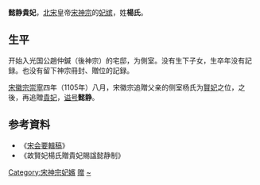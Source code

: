 {{東亞女性歷史人物
|名稱 =懿静貴妃
|身份 =北宋妃嫔
|國家 =
|屆數 =
|最高職務 =
|前任 = 
|繼任 = 
|畫像=
|說明=
|姓=楊
|名=
|姓名=
|字=
|官職 =
|封爵 =
|职业 =
|位號=賢妃→貴妃
|位階
|御稱號 =<!--日本皇族之稱號-->
|宮號1 =<!--日本皇族之宮號-->
|宮號2 =<!--朝鮮王族之宮號-->
|封地 =
|神號 =
|尊號 =
|族裔 = 
|旗籍 =<!--清朝旗人專用-->
|氏族 =
|府邸 =
|世系 = 
|初名 =
|乳名 =<!--日本、朝鮮、琉球以外人物用-->
|幼名 =<!--日本人用-->
|兒名 =<!--朝鮮人用-->
|童名 =<!--琉球人用-->
|小字=
|號=
|法號=
|院號=
|其他名號=
|出生年=
|出生地=
|婚年=
|逝世年=
|逝世地=
|諡號=懿静
|墳墓=
|父親=
|嫡母=
|母親=
|夫=[[宋神宗|宋神宗]]
|婚姻名份=
|夫之父=[[宋英宗|宋英宗]]
|夫之母=[[高滔滔|高皇后]]
|夫之嫡母=
|兄弟=
|姊妹=
|嫡兄弟=
|嫡姊妹=
|庶兄弟=
|庶姊妹=
|同胞兄弟=
|同胞姊妹=
|異母兄弟=
|異母姊妹=
|異父兄弟=
|異父姊妹=
|繼兄弟=
|繼姊妹=
|子=
|女=
|養子=
|養女=
|繼女=
|其他親屬 =
|經歷 = 
|著作 =
|注釋=
}}
'''懿静貴妃'''，[[北宋|北宋]]皇帝[[宋神宗|宋神宗]]的[[妃嫔|妃嫔]]，姓'''楊氏'''。

== 生平 ==
开始入光国公趙仲鍼（後神宗）的宅邸，为側室。没有生下子女，生卒年没有記録。也没有留下神宗冊封、贈位的記録。

[[宋徽宗|宋徽宗]][[崇寧|崇寧]]四年（1105年）八月，宋徽宗追贈父亲的侧室杨氏为[[賢妃|賢妃]]之位，之後，再追贈[[貴妃|貴妃]]，[[谥号|谥号]]'''懿静'''。

== 参考資料 ==
*《[[宋会要輯稿|宋会要輯稿]]》
*《故賢妃楊氏贈貴妃賜諡懿静制》

{{中國歷史小作品}}
[[Category:宋神宗妃嬪|Category:宋神宗妃嬪]]
[[Category:北宋贵妃|赠]]
[[Category:杨姓|~]]